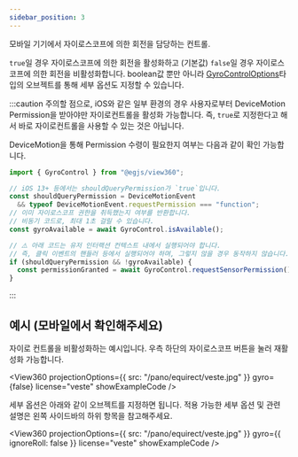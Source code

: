 ```yaml
---
sidebar_position: 3
---
```



<OptionDescriptor type="boolean | GyroControlOptions" defaultVal="true" added="4.0.0" />

모바일 기기에서 자이로스코프에 의한 회전을 담당하는 컨트롤.

`true`일 경우 자이로스코프에 의한 회전을 활성화하고 (기본값)
`false`일 경우 자이로스코프에 의한 회전을 비활성화합니다.
boolean값 뿐만 아니라 [GyroControlOptions](/docs/api/Interface/GyroControlOptions)타입의 오브젝트를 통해 세부 옵션도 지정할 수 있습니다.

:::caution
주의할 점으로, iOS와 같은 일부 환경의 경우 사용자로부터 DeviceMotion Permission을 받아야만 자이로컨트롤을 활성화 가능합니다.
즉, `true`로 지정한다고 해서 바로 자이로컨트롤을 사용할 수 있는 것은 아닙니다.

DeviceMotion을 통해 Permission 수령이 필요한지 여부는 다음과 같이 확인 가능합니다.

```js
import { GyroControl } from "@egjs/view360";

// iOS 13+ 등에서는 shouldQueryPermission가 `true`입니다.
const shouldQueryPermission = DeviceMotionEvent
  && typeof DeviceMotionEvent.requestPermission === "function";
// 이미 자이로스코프 권한을 취득했는지 여부를 반환합니다.
// 비동기 코드로, 최대 1초 걸릴 수 있습니다.
const gyroAvailable = await GyroControl.isAvailable();

// ⚠️ 아래 코드는 유저 인터랙션 컨텍스트 내에서 실행되어야 합니다.
// 즉, 클릭 이벤트의 핸들러 등에서 실행되어야 하며, 그렇지 않을 경우 동작하지 않습니다.
if (shouldQueryPermission && !gyroAvailable) {
  const permissionGranted = await GyroControl.requestSensorPermission();
}
```
:::

## 예시 (모바일에서 확인해주세요)
자이로 컨트롤을 비활성화하는 예시입니다.
우측 하단의 자이로스코프 버튼을 눌러 재활성화 가능합니다.

<View360
  projectionOptions={{
    src: "/pano/equirect/veste.jpg"
  }}
  gyro={false}
  license="veste"
  showExampleCode />

세부 옵션은 아래와 같이 오브젝트를 지정하면 됩니다.
적용 가능한 세부 옵션 및 관련 설명은 왼쪽 사이드바의 하위 항목을 참고해주세요.

<View360
  projectionOptions={{
    src: "/pano/equirect/veste.jpg"
  }}
  gyro={{
    ignoreRoll: false
  }}
  license="veste"
  showExampleCode />
